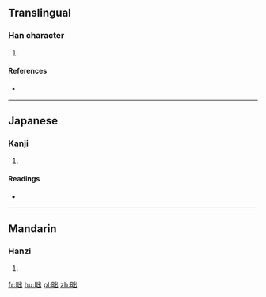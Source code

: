==Translingual==

===Han character===
{{Han char|rn=72|rad=日|as=05|sn=9|four=6207<sub>7</sub>|canj=日山山 (AUU), X日山山 (XAUU)|ids=⿰[[日]][[出]]}}

# {{defn|Han|sort=日05}}

====References====
* {{Han ref|kx=0493.030|dkj=13840|dj=0856.030|hdz=21504.060|uh=6622|ud=26146|bh=CEF1|bd=52977}}

----

==Japanese==

===Kanji===
{{ja-kanji|grade=|rs=日05}}

# {{defn|lang=ja|sort=日05}}

====Readings====
* {{ja-readings|on=[[ほつ]] (hotsu), [[はち]] (hachi), [[はい]] (hai)|kun=[[よあけ]] (yoake)}}

----

==Mandarin==

===Hanzi===
{{cmn-hanzi|pin=[[pò]] ([[po4]]), [[pèi]] ([[pei4]])|wg=p'o<sup>4</sup>, p'ei<sup>4</sup>}}

# {{defn|lang=cmn|sort=日05}}

[[fr:昢]]
[[hu:昢]]
[[pl:昢]]
[[zh:昢]]